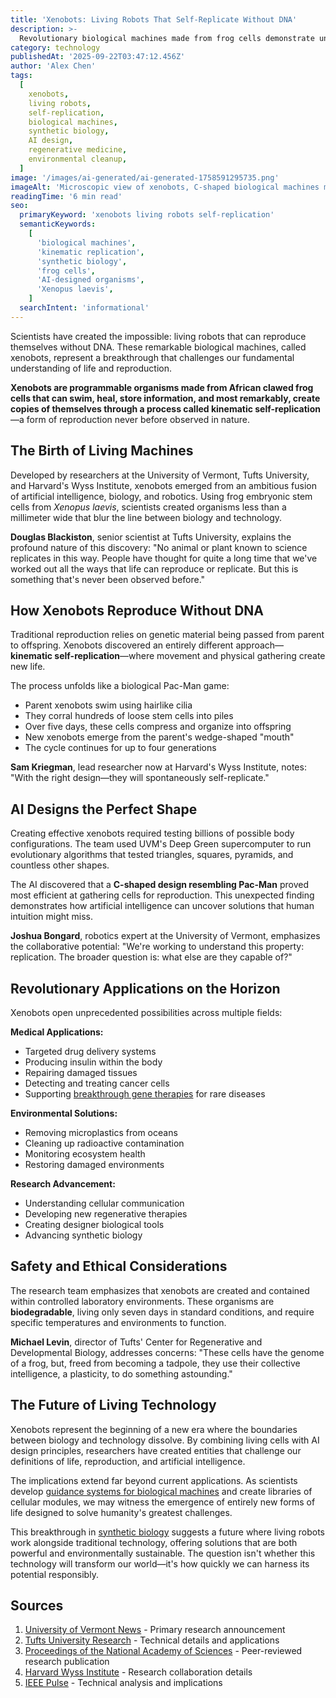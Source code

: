 ```yaml
---
title: 'Xenobots: Living Robots That Self-Replicate Without DNA'
description: >-
  Revolutionary biological machines made from frog cells demonstrate unprecedented kinematic self-replication, opening new frontiers in synthetic biology.
category: technology
publishedAt: '2025-09-22T03:47:12.456Z'
author: 'Alex Chen'
tags:
  [
    xenobots,
    living robots,
    self-replication,
    biological machines,
    synthetic biology,
    AI design,
    regenerative medicine,
    environmental cleanup,
  ]
image: '/images/ai-generated/ai-generated-1758591295735.png'
imageAlt: 'Microscopic view of xenobots, C-shaped biological machines made from frog cells, demonstrating kinematic self-replication in a laboratory setting'
readingTime: '6 min read'
seo:
  primaryKeyword: 'xenobots living robots self-replication'
  semanticKeywords:
    [
      'biological machines',
      'kinematic replication',
      'synthetic biology',
      'frog cells',
      'AI-designed organisms',
      'Xenopus laevis',
    ]
  searchIntent: 'informational'
---
```


Scientists have created the impossible: living robots that can reproduce themselves without DNA. These remarkable biological machines, called xenobots, represent a breakthrough that challenges our fundamental understanding of life and reproduction.

**Xenobots are programmable organisms made from African clawed frog cells that can swim, heal, store information, and most remarkably, create copies of themselves through a process called kinematic self-replication**—a form of reproduction never before observed in nature.

## The Birth of Living Machines

Developed by researchers at the University of Vermont, Tufts University, and Harvard's Wyss Institute, xenobots emerged from an ambitious fusion of artificial intelligence, biology, and robotics. Using frog embryonic stem cells from _Xenopus laevis_, scientists created organisms less than a millimeter wide that blur the line between biology and technology.

**Douglas Blackiston**, senior scientist at Tufts University, explains the profound nature of this discovery: "No animal or plant known to science replicates in this way. People have thought for quite a long time that we've worked out all the ways that life can reproduce or replicate. But this is something that's never been observed before."

## How Xenobots Reproduce Without DNA

Traditional reproduction relies on genetic material being passed from parent to offspring. Xenobots discovered an entirely different approach—**kinematic self-replication**—where movement and physical gathering create new life.

The process unfolds like a biological Pac-Man game:

- Parent xenobots swim using hairlike cilia
- They corral hundreds of loose stem cells into piles
- Over five days, these cells compress and organize into offspring
- New xenobots emerge from the parent's wedge-shaped "mouth"
- The cycle continues for up to four generations

**Sam Kriegman**, lead researcher now at Harvard's Wyss Institute, notes: "With the right design—they will spontaneously self-replicate."

## AI Designs the Perfect Shape

Creating effective xenobots required testing billions of possible body configurations. The team used UVM's Deep Green supercomputer to run evolutionary algorithms that tested triangles, squares, pyramids, and countless other shapes.

The AI discovered that a **C-shaped design resembling Pac-Man** proved most efficient at gathering cells for reproduction. This unexpected finding demonstrates how artificial intelligence can uncover solutions that human intuition might miss.

**Joshua Bongard**, robotics expert at the University of Vermont, emphasizes the collaborative potential: "We're working to understand this property: replication. The broader question is: what else are they capable of?"

## Revolutionary Applications on the Horizon

Xenobots open unprecedented possibilities across multiple fields:

**Medical Applications:**

- Targeted drug delivery systems
- Producing insulin within the body
- Repairing damaged tissues
- Detecting and treating cancer cells
- Supporting [breakthrough gene therapies](/health/fda-breakthrough-therapy-gene-therapies-rare-diseases-2025) for rare diseases

**Environmental Solutions:**

- Removing microplastics from oceans
- Cleaning up radioactive contamination
- Monitoring ecosystem health
- Restoring damaged environments

**Research Advancement:**

- Understanding cellular communication
- Developing new regenerative therapies
- Creating designer biological tools
- Advancing synthetic biology

## Safety and Ethical Considerations

The research team emphasizes that xenobots are created and contained within controlled laboratory environments. These organisms are **biodegradable**, living only seven days in standard conditions, and require specific temperatures and environments to function.

**Michael Levin**, director of Tufts' Center for Regenerative and Developmental Biology, addresses concerns: "These cells have the genome of a frog, but, freed from becoming a tadpole, they use their collective intelligence, a plasticity, to do something astounding."

## The Future of Living Technology

Xenobots represent the beginning of a new era where the boundaries between biology and technology dissolve. By combining living cells with AI design principles, researchers have created entities that challenge our definitions of life, reproduction, and artificial intelligence.

The implications extend far beyond current applications. As scientists develop [guidance systems for biological machines](/technology/ai-agents-workplace-productivity-2025) and create libraries of cellular modules, we may witness the emergence of entirely new forms of life designed to solve humanity's greatest challenges.

This breakthrough in [synthetic biology](/science/materials-defy-physics-laws-impossible-properties) suggests a future where living robots work alongside traditional technology, offering solutions that are both powerful and environmentally sustainable. The question isn't whether this technology will transform our world—it's how quickly we can harness its potential responsibly.

## Sources

1. [University of Vermont News](https://www.uvm.edu/uvmnews/news/team-builds-first-living-robots-can-reproduce) - Primary research announcement
2. [Tufts University Research](https://now.tufts.edu/2021/11/29/first-scientists-create-tiny-multicellular-organisms-can-replicate) - Technical details and applications
3. [Proceedings of the National Academy of Sciences](https://www.pnas.org/) - Peer-reviewed research publication
4. [Harvard Wyss Institute](https://wyss.harvard.edu/news/team-builds-first-living-robots-that-can-reproduce/) - Research collaboration details
5. [IEEE Pulse](https://www.embs.org/pulse/articles/ai-designed-living-robots-can-self-replicate/) - Technical analysis and implications
